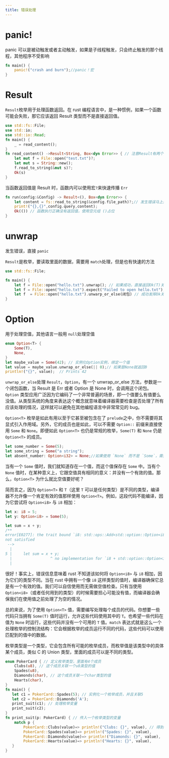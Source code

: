 ```yaml
---
title: 错误处理
---
```


# panic!

panic 可以是被动触发或者主动触发，如果是子线程触发，只会终止触发的那个线程，其他程序不受影响

```rust
fn main() {
    panic!("crash and burn");//panic！宏
}
```

# Result

`Result`枚举用于处理函数返回。在 rust 编程语言中，是一种惯例，如果一个函数可能会失败，那它应该返回 Result 类型而不是直接返回值。

```rust
use std::fs::File;
use std::io;
use std::io::Read;
fn main() {
    _ = read_content();
}
fn read_content() ->Result<String, Box<dyn Error>> { // 注意Result有两个成员Ok,Err,成员可以携带数据，比如这个String就是Ok的
    let mut f = File::open("test.txt")?;
    let mut s = String::new();
    f.read_to_string(&mut s)?;
    Ok(s)
}
```

当函数返回值是 Result 时，函数内可以使用宏`?`来快速传播 `Err`

```rust
fn run(config:&Config) -> Result<(), Box<dyn Error>> {
    let content = fs::read_to_string(&config.file_path)?;// 发生错误马上返回
    print!("{},{}",config.query,content);
    Ok(()) // 函数执行正确没有返回值，使用空元组 ()占位
}
```

# unwrap

发生错误，直接 `panic`

`Result`是枚举，要读取里面的数据，需要用 `match`处理，但是也有快速的方法

```rust
use std::fs::File;

fn main() {
    let f = File::open("hello.txt").unwrap(); // 如果成功，直接返回Ok(T)关联的值，如果失败，直接panic
    let f = File::open("hello.txt").expect("Failed to open hello.txt");// 和unwarp一样，但是会打印自定义panic日志
    let f  = File::open("hello.txt").unwarp_or_else(闭包) // 成功发挥Ok关联的值，失败执行闭包，不会Panic
}
```

# Option

用于处理空值，其他语言一般用 `null`处理空值

```rust
enum Option<T> {
    Some(T),
    None,
}
let maybe_value = Some(42); // 实例化Option实例，绑定一个值
let value = maybe_value.unwrap_or_else(|| 0);// 如果是None就返回0
println!("{}", value);  // Prints 42
```

`unwrap_or_else`处理 `Result`，`Option`，有一个 unwrap_or_else 方法，参数是一个闭包函数，当 Result 是 Err 或者 Option 是 None 时，会调用这个闭包。`Option` 类型应用广泛因为它编码了一个非常普遍的场景，即一个值要么有值要么没值。从类型系统的角度来表达这个概念就意味着编译器需要检查是否处理了所有应该处理的情况，这样就可以避免在其他编程语言中非常常见的 bug。

`Option<T>` 枚举是如此有用以至于它甚至被包含在了 `prelude`之中，你不需要将其显式引入作用域。另外，它的成员也是如此，可以不需要 `Option::` 前缀来直接使用 `Some` 和 `None`。即便如此 `Option<T>` 也仍是常规的枚举，`Some(T)` 和 `None` 仍是 `Option<T>` 的成员。

```rust
let some_number = Some(5);
let some_string = Some("a string");
let absent_number: Option<i32> = None;//如果使用 `None` 而不是 `Some`，需要告诉 rust `Option<T>` 是什么类型的，因为编译器只通过 `None` 值无法推断出 `Some` 成员保存的值的类型。
```

当有一个 `Some` 值时，我们就知道存在一个值，而这个值保存在 `Some` 中。当有个 `None` 值时，在某种意义上，它跟空值具有相同的意义：并没有一个有效的值。那么，`Option<T>` 为什么就比空值要好呢？

简而言之，因为 `Option<T>` 和 `T`（这里 `T` 可以是任何类型）是不同的类型，编译器不允许像一个肯定有效的值那样使用 `Option<T>`。例如，这段代码不能编译，因为它尝试将 `Option<i8>` 与 `i8` 相加：

```rust
let x: i8 = 5;
let y: Option<i8> = Some(5);

let sum = x + y;
/**
error[E0277]: the trait bound `i8: std::ops::Add<std::option::Option<i8>>` is
not satisfied
 -->
  |
5 |     let sum = x + y;
  |                 ^ no implementation for `i8 + std::option::Option<i8>`
  |
```

很好！事实上，错误信息意味着 rust 不知道该如何将 `Option<i8>` 与 `i8` 相加，因为它们的类型不同。当在 rust 中拥有一个像 `i8` 这样类型的值时，编译器确保它总是有一个有效的值。我们可以自信使用而无需做空值检查。只有当使用 `Option<i8>`（或者任何用到的类型）的时候需要担心可能没有值，而编译器会确保我们在使用值之前处理了为空的情况。

总的来说，为了使用 `Option<T>` 值，需要编写处理每个成员的代码。你想要一些代码只当拥有 `Some(T)` 值时运行，允许这些代码使用其中的 `T`。也希望一些代码在值为 `None` 时运行，这些代码并没有一个可用的 `T` 值。`match` 表达式就是这么一个处理枚举的控制流结构：它会根据枚举的成员运行不同的代码，这些代码可以使用匹配到的值中的数据。

枚举类型是一个类型，它会包含所有可能的枚举成员，而枚举值是该类型中的具体某个成员，类似 C 的 Union 类型，里面的成员可以是不同的类型。

```rust
enum PokerCard { // 定义枚举类型，里面有4个成员
    Clubs(u8), // 这个成员关联一个u8类型的值
    Spades(u8),
    Diamonds(char), // 这个成员关联一个char类型的值
    Hearts(char),
}
fn main() {
   let c1 = PokerCard::Spades(5); // 实例化一个枚举成员，并且关联5
   let c2 = PokerCard::Diamonds('A');
   print_suit(c1); // 处理枚举变量
   print_suit(c2);
}
fn print_suit(p: PokerCard) { // 传入一个枚举类型的变量
    match p {
        PokerCard::Clubs(value)=> println!("Clubs: {}", value), // 得到枚举成员关联的值
        PokerCard::Spades(value)=> println!("Spades: {}", value),
        PokerCard::Diamonds(value)=> println!("Diamonds: {}", value),
        PokerCard::Hearts(value)=> println!("Hearts: {}", value),
   }
}
```



